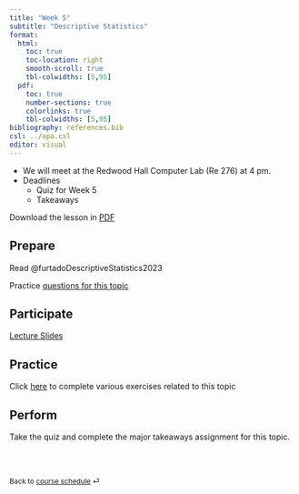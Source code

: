 ```yaml
---
title: "Week 5"
subtitle: "Descriptive Statistics"
format: 
  html:
    toc: true
    toc-location: right
    smooth-scroll: true
    tbl-colwidths: [5,95]
  pdf:
    toc: true
    number-sections: true
    colorlinks: true
    tbl-colwidths: [5,95]
bibliography: references.bib
csl: ../apa.csl
editor: visual
---
```


::: callout-important
-   We will meet at the Redwood Hall Computer Lab (Re 276) at 4 pm.
-   Deadlines
    -   Quiz for Week 5
    -   Takeaways

Download the lesson in [PDF](week-5.pdf)
:::

## Prepare

Read @furtadoDescriptiveStatistics2023

Practice [questions for this topic](https://drfurtado.shinyapps.io/Practice-Questions/)

## Participate

[Lecture Slides](../slides/lec-5.qmd)

## Practice

Click [here](pe.qmd#sec-week-5) to complete various exercises related to this topic

## Perform

Take the quiz and complete the major takeaways assignment for this topic.

<br><br>

::: {style="font-size: 0.875em;"}
Back to [course schedule](/ "Course schedule") ⏎
:::
